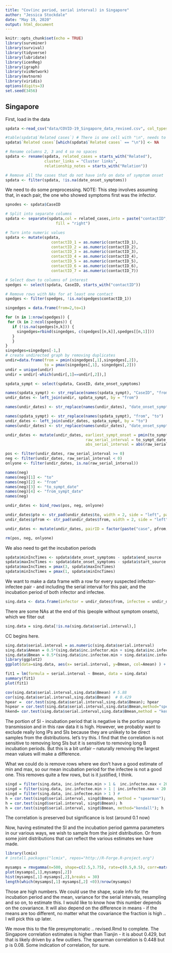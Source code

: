 ```yaml
---
title: "Cov(inc period, serial interval) in Singapore"
author: "Jessica Stockdale"
date: "May 19, 2020"
output: html_document
---
```


```r
knitr::opts_chunk$set(echo = TRUE)
library(survminer)
library(survival)
library(tidyverse)
library(lubridate)
library(icenReg)
library(igraph)
library(visNetwork)
library(mvtnorm)
library(viridis)
options(digits=3)
set.seed(3456)
```

## Singapore

First, load in the data

```r
spdata <-read_csv("data/COVID-19_Singapore_data_revised.csv", col_types = list(presumed_infected_date = col_datetime()))

#table(spdata$`Related cases`) # There is one cell with "\n", needs to be changed to 'NA'
spdata$`Related cases`[which(spdata$`Related cases` == "\n")] <- NA

# Rename columns 2, 3 and 4 so no spaces
spdata <- rename(spdata, related_cases = starts_with("Related"),
                 cluster_links = "Cluster links",
                 relationship_notes = starts_with("Relation"))

# Remove all the cases that do not have info on date of symptom onset 
spdata <- filter(spdata, !is.na(date_onset_symptoms)) 

```

We need to do some preprocessing. NOTE: This step involves assuming that, in each pair, the one who showed symptoms first was the infector. 

```r
spnodes <- spdata$CaseID

# Split into separate columns
spdata <- separate(spdata,col = related_cases,into = paste("contactID", 1:7, sep = "_"),
                      fill = "right")

# Turn into numeric values
spdata <- mutate(spdata, 
                    contactID_1 = as.numeric(contactID_1),
                    contactID_2 = as.numeric(contactID_2),
                    contactID_3 = as.numeric(contactID_3),
                    contactID_4 = as.numeric(contactID_4),
                    contactID_5 = as.numeric(contactID_5),
                    contactID_6 = as.numeric(contactID_6),
                    contactID_7 = as.numeric(contactID_7))

# Select down to columns of interest
spedges <- select(spdata, CaseID, starts_with("contactID"))

# Remove rows with NAs for at least one contact
spedges <- filter(spedges, !is.na(spedges$contactID_1)) 

singedges = data.frame(from=2,to=1) 

for (n in 1:nrow(spedges)) {
 for (k in 2:ncol(spedges)) { 
   if (!is.na(spedges[n,k])) {
     singedges=rbind(singedges, c(spedges[[n,k]],spedges[[n,1]])) 
   }  
   }
}
singedges=singedges[-1,]
# create undirected graph by removing duplicates
undir=data.frame(from = pmin(singedges[,1],singedges[,2]),  
                 to = pmax(singedges[,1], singedges[,2]))
undir = unique(undir)
undir = undir[-which(undir[,1]==undir[,2]),]

spdata_sympt <- select(spdata, CaseID, date_onset_symptoms)

names(spdata_sympt) <- str_replace(names(spdata_sympt), "CaseID", "from")
undir_dates <- left_join(undir, spdata_sympt, by = "from")

names(undir_dates) <- str_replace(names(undir_dates), "date_onset_symptoms", "from_sympt_date")

names(spdata_sympt) <- str_replace(names(spdata_sympt), "from", "to")
undir_dates <- left_join(undir_dates, spdata_sympt, by = "to")
names(undir_dates) <- str_replace(names(undir_dates), "date_onset_symptoms", "to_sympt_date")

undir_dates <- mutate(undir_dates, earliest_sympt_onset = pmin(to_sympt_date, from_sympt_date, na.rm = T), 
                                   raw_serial_interval = to_sympt_date - from_sympt_date,   #5 NAs because only 1 case in the pair has a date of symptom onset
                                   abs_serial_interval = abs(raw_serial_interval))

pos <- filter(undir_dates, raw_serial_interval >= 0)
neg <- filter(undir_dates, raw_serial_interval < 0)
onlyone <- filter(undir_dates, is.na(raw_serial_interval))

names(neg)
names(neg)[1] <- "to"
names(neg)[2] <- "from"
names(neg)[3] <- "to_sympt_date"
names(neg)[4] <- "from_sympt_date"
names(neg)

undir_dates <- bind_rows(pos, neg, onlyone)

undir_dates$pto <- str_pad(undir_dates$to, width = 2, side = "left", pad = "0")
undir_dates$pfrom <- str_pad(undir_dates$from, width = 2, side = "left", pad = "0")

undir_dates <- mutate(undir_dates, pairID = factor(paste("case", pfrom, "-", "case", pto, sep = "")))

rm(pos, neg, onlyone)

```

We also need to get the incubation periods

```r
spdata$minIncTimes <- spdata$date_onset_symptoms - spdata$end_source
spdata$maxIncTimes <- spdata$date_onset_symptoms - spdata$start_source
spdata$maxIncTimes = pmax(3, spdata$maxIncTimes)
spdata$minIncTimes = pmax(1, spdata$minIncTimes)

```

We want to make a data frame with a row for every suspected infector-infectee pair - and including the serial interval for this pair, and the incubation period of both infector and infectee. 

```r

sing.data <- data.frame(infector = undir_dates$from, infectee = undir_dates$to, serial.interval = undir_dates$abs_serial_interval, inc.infector.min = spdata$minIncTimes[match(undir_dates$from,spdata$CaseID)], inc.infector.max = spdata$maxIncTimes[match(undir_dates$from,spdata$CaseID)], inc.infectee.min =  spdata$minIncTimes[match(undir_dates$to,spdata$CaseID)], inc.infectee.max = spdata$maxIncTimes[match(undir_dates$to,spdata$CaseID)])

```

There are some NAs at the end of this (people without symptom onsets), which we filter out

```r

sing.data = sing.data[!is.na(sing.data$serial.interval),]

```





CC begins here. 

```r
sing.data$serial.interval = as.numeric(sing.data$serial.interval)
sing.data$Amean = 0.5*(sing.data$inc.infector.min + sing.data$inc.infector.max)
sing.data$Bmean = 0.5*(sing.data$inc.infectee.min + sing.data$inc.infectee.max)
library(ggplot2)
ggplot(data=sing.data, aes(x= serial.interval, y=Bmean, col=Amean) ) + geom_point() +   geom_smooth(method='lm')


```










```r

fit1 = lm(formula = serial.interval ~ Bmean, data = sing.data)
summary(fit1)
plot(fit1)

cov(sing.data$serial.interval,sing.data$Bmean) # 5.88
cor(sing.data$serial.interval,sing.data$Bmean)  # 0.429 
hpear =  cor.test(sing.data$serial.interval,sing.data$Bmean); hpear
hspear = cor.test(sing.data$serial.interval,sing.data$Bmean,method="spearman"); hspear
hkend= cor.test(sing.data$serial.interval,sing.data$Bmean,method = "kendall"); hkend

```

The portion of SI - incubation period that is negative is the portion asymp transmission and in this raw data it is high. However, we probably want to exclude really long IPs and SIs because they are unlikely to be direct samples from the distributions. let's try this. I find that the correlation is not sensitive to removing long SIs but it is sensitive to removing long B incubation periods. But this is a bit unfair -- naturally removing the largest mean values will make a difference.

What we could do is remove rows where we don't have a good estimate of min and max, so our mean incubation period for the infectee is not a good one. This removes quite a few rows, but is it justified, I think. 

```r
singd = filter(sing.data, inc.infectee.min > 1 &  inc.infectee.max < 20 ) # only 16 rows left
singd = filter(sing.data, inc.infectee.min > 1 | inc.infectee.max < 20 ) # NOTE OR works really well
singd = filter(sing.data, inc.infectee.min > 1 ) # 
h = cor.test(singd$serial.interval, singd$Bmean, method = "spearman"); h
h = cor.test(singd$serial.interval, singd$Bmean); h
h = cor.test(singd$serial.interval, singd$Bmean, method="kendall"); h
```

The correlation is preserved but significance is lost (around 0.1 now)


Now, having estimated the SI and the incubation period gamma parameters in our various ways, we wish to sample from the joint distribution. Or from some joint distributions that can reflect the various estimates we have made. 




```r
library(lcmix)
# install.packages("lcmix", repos="http://R-Forge.R-project.org")

mysamps = rmvgamma(n=500, shape=c(2.5,3.75), rate=c(0.5,0.5), corr=matrix(c(1, 0.3, 0.3, 1), nrow = 2))
plot(mysamps[,1],mysamps[,2])
hist(mysamps[,1]-mysamps[,2],breaks = 30)
length(which(mysamps[,1]-mysamps[,2] <0))/nrow(mysamps)
```

Those are high numbers. We could use the shape, scale info for the incubation period and the mean, variance for the serial intervals, resampling and so on, to estimate this. I would like to know how this number depends on the covariance. It will also depend on the difference in means - if the means are too different, no matter what the covariance the fraction is high .. 
I will pick this up later. 

We move this to the file presymptomatic .. revised.Rmd to complete. The Singapore correlation estimates is higher than Tianjin - it is about 0.429, but that is likely driven by a few outliers. The spearman correlation is 0.448 but p is 0.08. Some indication of correlation, for sure. 
